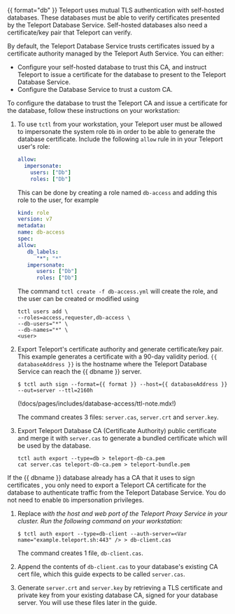 {{ format="db" }}
Teleport uses mutual TLS authentication with self-hosted databases. These
databases must be able to verify certificates presented by the Teleport Database
Service. Self-hosted databases also need a certificate/key pair that Teleport
can verify.

By default, the Teleport Database Service trusts certificates issued by a
certificate authority managed by the Teleport Auth Service. You can either:
- Configure your self-hosted database to trust this CA, and instruct Teleport to
  issue a certificate for the database to present to the Teleport Database
  Service.
- Configure the Database Service to trust a custom CA.

<Tabs>
<TabItem label="Use the Teleport CA">

To configure the database to trust the Teleport CA and issue a certificate for
the database, follow these instructions on your workstation:

1. To use `tctl` from your workstation, your Teleport user must be allowed to
   impersonate the system role `Db` in order to be able to generate the database
   certificate. Include the following `allow` rule in in your Teleport user's
   role:

   ```yaml
   allow:
     impersonate:
       users: ["Db"]
       roles: ["Db"]
   ```
   This can be done by creating a role named `db-access` and adding this role to the user, for example
   ```yaml
   kind: role
   version: v7
   metadata:
   name: db-access
   spec:
   allow:
      db_labels:
         "*": "*"
      impersonate:
         users: ["Db"]
         roles: ["Db"]
   ```
   The command `tctl create -f db-access.yml` will create the role, and the user can be created or modified using
   ```
   tctl users add \
   --roles=access,requester,db-access \
   --db-users="*" \
   --db-names="*" \
   <user>
   ```

1. Export Teleport's certificate authority and generate certificate/key pair.
   This example generates a certificate with a 90-day validity period.
   `{{ databaseAddress }}` is the hostname where the Teleport Database Service can
   reach the {{ dbname }} server.

   ```code
   $ tctl auth sign --format={{ format }} --host={{ databaseAddress }} --out=server --ttl=2160h
   ```

   (!docs/pages/includes/database-access/ttl-note.mdx!)

   The command creates 3 files: `server.cas`, `server.crt` and `server.key`.
1. Export Teleport Database CA (Certificate Authority) public certificate and merge it with `server.cas` to
   generate a bundled certificate which will be used by the database.

   ```code
   tctl auth export --type=db > teleport-db-ca.pem
   cat server.cas teleport-db-ca.pem > teleport-bundle.pem
   ```

</TabItem>
<TabItem label="Use a custom CA" >

If the {{ dbname }} database already has a CA that it uses to sign certificates
, you only need to export a Teleport CA certificate for the database to
authenticate traffic from the Teleport Database Service. You do not need to
enable `Db` impersonation privileges.

1. Replace <Var name="example.teleport.sh:443" /> with the host and web port of
   the Teleport Proxy Service in your cluster. Run the following command on your
   workstation:

   ```code
   $ tctl auth export --type=db-client --auth-server=<Var name="example.teleport.sh:443" /> > db-client.cas
   ```

   The command creates 1 file, `db-client.cas`.

1. Append the contents of `db-client.cas` to your database's existing CA cert
   file, which this guide expects to be called `server.cas`.

1. Generate `server.crt` and `server.key` by retrieving a TLS certificate and
   private key from your existing database CA, signed for your database server.
   You will use these files later in the guide.

</TabItem>
</Tabs>
